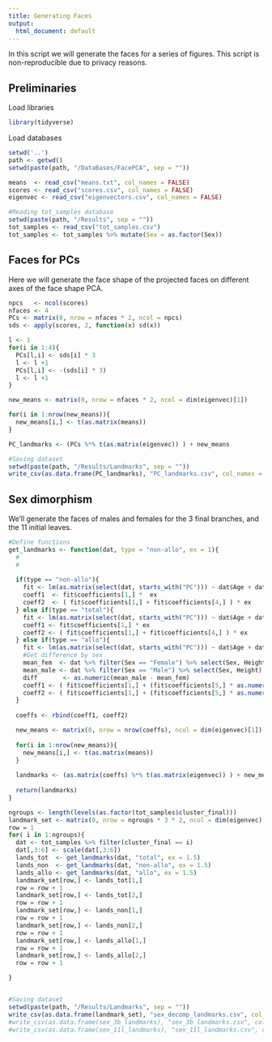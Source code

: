 ```yaml
---
title: Generating Faces
output:
  html_document: default
---
```


In this script we will generate the faces for a series of figures. This script is non-reproducible due to privacy reasons.

## Preliminaries

Load libraries

```r
library(tidyverse)
```

Load databases

```r
setwd('..')
path <- getwd()
setwd(paste(path, "/DataBases/FacePCA", sep = ""))

means  <- read_csv("means.txt", col_names = FALSE)
scores <- read_csv("scores.csv", col_names = FALSE)
eigenvec <- read_csv("eigenvectors.csv", col_names = FALSE)

#Reading tot_samples database
setwd(paste(path, "/Results", sep = ""))
tot_samples <- read_csv("tot_samples.csv")
tot_samples <- tot_samples %>% mutate(Sex = as.factor(Sex))
```

## Faces for PCs

Here we will generate the face shape of the projected faces on different axes of the face shape PCA.

```r
npcs   <- ncol(scores)
nfaces <- 4 
PCs <- matrix(0, nrow = nfaces * 2, ncol = npcs)
sds <- apply(scores, 2, function(x) sd(x))

l <- 1
for(i in 1:4){
  PCs[l,i] <- sds[i] * 3
  l <- l +1
  PCs[l,i] <- -(sds[i] * 3)
  l <- l +1
}

new_means <- matrix(0, nrow = nfaces * 2, ncol = dim(eigenvec)[1])

for(i in 1:nrow(new_means)){
  new_means[i,] <- t(as.matrix(means))
}

PC_landmarks <- (PCs %*% t(as.matrix(eigenvec)) ) + new_means

#Saving dataset
setwd(paste(path, "/Results/Landmarks", sep = ""))
write_csv(as.data.frame(PC_landmarks), "PC_landmarks.csv", col_names = FALSE)

```

## Sex dimorphism

We'll generate the faces of males and females for the 3 final branches, and the 11 initial leaves.

```r
#Define functions
get_landmarks <- function(dat, type = "non-allo", ex = 1){
  #
  #
  
  if(type == "non-allo"){
    fit <- lm(as.matrix(select(dat, starts_with("PC"))) ~ dat$Age + dat$BMI + dat$Sex + dat$Height)
    coeff1  <- fit$coefficients[1,] *  ex
    coeff2  <- ( fit$coefficients[1,] + fit$coefficients[4,] ) * ex
  } else if(type == "total"){
    fit <- lm(as.matrix(select(dat, starts_with("PC"))) ~ dat$Age + dat$BMI + dat$Sex )
    coeff1 <- fit$coefficients[1,] * ex
    coeff2 <- ( fit$coefficients[1,] + fit$coefficients[4,] ) * ex
  } else if(type == "allo"){
    fit <- lm(as.matrix(select(dat, starts_with("PC"))) ~ dat$Age + dat$BMI + dat$Sex + dat$Height)
    #Get difference by sex
    mean_fem  <- dat %>% filter(Sex == "Female") %>% select(Sex, Height) %>% summarise(mean(Height))
    mean_male <- dat %>% filter(Sex == "Male") %>% select(Sex, Height) %>% summarise(mean(Height))
    diff       <- as.numeric(mean_male - mean_fem)
    coeff1 <- ( fit$coefficients[1,] + (fit$coefficients[5,] * as.numeric(mean_fem)) ) * ex
    coeff2 <- ( fit$coefficients[1,] + (fit$coefficients[5,] * as.numeric(mean_male)) ) * ex
  }
  
  coeffs <- rbind(coeff1, coeff2)

  new_means <- matrix(0, nrow = nrow(coeffs), ncol = dim(eigenvec)[1])
  
  for(i in 1:nrow(new_means)){
    new_means[i,] <- t(as.matrix(means))
  }
  
  landmarks <- (as.matrix(coeffs) %*% t(as.matrix(eigenvec)) ) + new_means
  
  return(landmarks)
}

ngroups <- length(levels(as.factor(tot_samples$cluster_final)))
landmark_set <- matrix(0, nrow = ngroups * 3 * 2, ncol = dim(eigenvec)[1])
row = 1
for( i in 1:ngroups){
  dat <- tot_samples %>% filter(cluster_final == i)
  dat[,3:6] <- scale(dat[,3:6])
  lands_tot  <- get_landmarks(dat, "total", ex = 1.5)
  lands_non  <- get_landmarks(dat, "non-allo", ex = 1.5)
  lands_allo <- get_landmarks(dat, "allo", ex = 1.5)
  landmark_set[row,] <- lands_tot[1,]
  row = row + 1
  landmark_set[row,] <- lands_tot[2,]
  row = row + 1
  landmark_set[row,] <- lands_non[1,]
  row = row + 1
  landmark_set[row,] <- lands_non[2,]
  row = row + 1
  landmark_set[row,] <- lands_allo[1,]
  row = row + 1
  landmark_set[row,] <- lands_allo[2,]
  row = row + 1

}


#Saving dataset
setwd(paste(path, "/Results/Landmarks", sep = ""))
write_csv(as.data.frame(landmark_set), "sex_decomp_landmarks.csv", col_names = FALSE)
#write_csv(as.data.frame(sex_3b_landmarks), "sex_3b_landmarks.csv", col_names = FALSE)
#write_csv(as.data.frame(sex_11l_landmarks), "sex_11l_landmarks.csv", col_names = FALSE)
```




